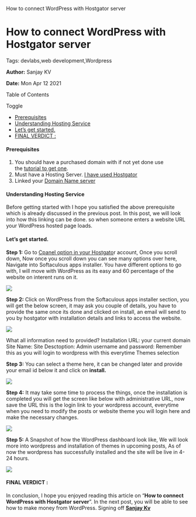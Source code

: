    How to connect WordPress with Hostgator server

How to connect WordPress with Hostgator server
==============================================

Tags: devlabs,web development,Wordpress

**Author:** Sanjay KV

**Date:** Mon Apr 12 2021

Table of Contents

Toggle

*   [Prerequisites](https://recodehive.com/how-to-connect-wordpress-with-hostgator-server/#Prerequisites "Prerequisites")
*   [Understanding Hosting Service](https://recodehive.com/how-to-connect-wordpress-with-hostgator-server/#Understanding_Hosting_Service "Understanding Hosting Service")
*   [Let’s get started.](https://recodehive.com/how-to-connect-wordpress-with-hostgator-server/#Lets_get_started "Let’s get started.")
*   [FINAL VERDICT :](https://recodehive.com/how-to-connect-wordpress-with-hostgator-server/#FINAL_VERDICT "FINAL VERDICT :")

#### Prerequisites

1.  You should have a purchased domain with if not yet done use the [tutorial to get one](https://recodehive.com/how-to-purchase-domain-for-a-website/).
2.  Must have a Hosting Server. [I have used Hostgator](https://recodehive.com/how-to-host-a-website-beginner-tutorials/)
3.  Linked your [Domain Name server](https://recodehive.com/tag/web-development/)

#### Understanding Hosting Service

Before getting started with I hope you satisfied the above prerequisite which is already discussed in the previous post. In this post, we will look into how this linking can be done. so when someone enters a website URL your WordPress hosted page loads.

#### Let’s get started.

**Step 1:** Go to [Cpanel option in your Hostgato](https://www.hostgator.com/help/article/how-to-log-into-cpanel)r account, Once you scroll down, Now once you scroll down you can see many options over here, Navigate into Softaculous apps installer. You have different options to go with, I will move with WordPress as its easy and 60 percentage of the website on interent runs on it.

![](https://recodehive.com/wp-content/uploads/2020/12/image-1-3-1024x305.png)

**Step 2:** Click on WordPress from the Softaculous apps installer section, you will get the below screen, it may ask you couple of details, you have to provide the same once its done and clicked on install, an email will send to you by hostgator with installation details and links to access the website.

![](https://recodehive.com/wp-content/uploads/2020/12/image-2-3-1024x595.png)

What all information need to provided?
Installation URL: your current domain
Site Name:
Site Desctoption:
Admin username and password: Remember this as you will login to wordpress with this everytime
Themes selection

**Step 3:** You can select a theme here, it can be changed later and provide your email id below it and click on **install.**

![](https://recodehive.com/wp-content/uploads/2020/12/image-4-3-1024x538.png)

**Step 4:** It may take some time to process the things, once the installation is completed you will get the screen like below with administrative URL, now save the URL this is the login link to your wordpress account, everytime when you need to modify the posts or website theme you will login here and make the necessary changes.

![](https://recodehive.com/wp-content/uploads/2020/12/image-5-3-1024x433.png)

**Step 5:** A Snapshot of how the WordPress dashboard look like, We will look more into wordpress and installation of themes in upcoming posts, As of now the wordpress has successfully installed and the site will be live in 4- 24 hours.

![](https://recodehive.com/wp-content/uploads/2020/12/image-6-3-1024x534.png)

#### FINAL VERDICT :

In conclusion, I hope you enjoyed reading this article on “**How to connect WordPress with Hostgator server**”. In the next post, you will be able to see how to make money from WordPress. Signing off **[Sanjay Kv](https://recodehive.com/about-us/)**